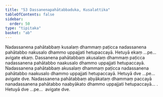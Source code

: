 ```yaml
---
title: "53 Dassanenapahātabbaduka, Kusalattika"
tableOfContents: false
sidebar:
  order: 50
type: "tipitaka"
basket: "ab"
---
```



<DynamicBreadcrumb />

<Division number="62">

<Paragraph number="174">
Nadassanena pahātabbaṃ kusalaṃ dhammaṃ paṭicca nadassanena pahātabbo nakusalo dhammo uppajjati hetupaccayā. Hetuyā ekaṃ …pe…  avigate ekaṃ.
</Paragraph>

<Paragraph number="175">
Dassanena pahātabbaṃ akusalaṃ dhammaṃ paṭicca nadassanena pahātabbo naakusalo dhammo uppajjati hetupaccayā. Nadassanena pahātabbaṃ akusalaṃ dhammaṃ paṭicca nadassanena pahātabbo naakusalo dhammo uppajjati hetupaccayā. Hetuyā dve …pe…  avigate dve.
</Paragraph>

<Paragraph number="176">
Nadassanena pahātabbaṃ abyākataṃ dhammaṃ paccayā nanadassanena pahātabbo naabyākato dhammo uppajjati hetupaccayā… . Hetuyā dve …pe…  avigate dve.
</Paragraph>
</Division>